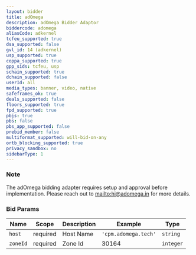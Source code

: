 ```yaml
---
layout: bidder
title: adOmega
description: adOmega Bidder Adaptor
biddercode: adomega
aliasCode: adkernel
tcfeu_supported: true
dsa_supported: false
gvl_id: 14 (adkernel)
usp_supported: true
coppa_supported: true
gpp_sids: tcfeu, usp
schain_supported: true
dchain_supported: false
userId: all
media_types: banner, video, native
safeframes_ok: true
deals_supported: false
floors_supported: true
fpd_supported: true
pbjs: true
pbs: false
pbs_app_supported: false
prebid_member: false
multiformat_supported: will-bid-on-any
ortb_blocking_supported: true
privacy_sandbox: no
sidebarType: 1
---
```


### Note

The adOmega bidding adapter requires setup and approval before implementation. Please reach out to [mailto:hi@adomega.in](hi@adomega.in) for more details.

### Bid Params


| Name     | Scope    | Description           | Example                   | Type     |
|----------|----------|-----------------------|---------------------------|----------|
| `host`   | required | Host Name | `'cpm.adomega.tech'` | `string` |
| `zoneId` | required | Zone Id           | 30164                 | `integer` |
